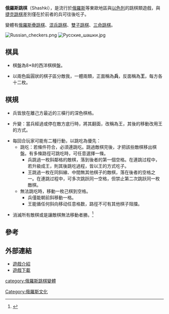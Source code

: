 {{Merge from|1=哈萨克跳棋|time=2022-06-16T17:03:23+00:00}}



'''俄羅斯跳棋'''（Shashki），是流行於[[俄羅斯|俄羅斯]]等東歐地區與[[以色列|以色列]]的跳棋類遊戲，與[[捷克跳棋|捷克跳棋]]差別僅在於前者的兵可往後吃子。

變體有[[俄羅斯疊跳棋|俄羅斯疊跳棋]]、[[混兵跳棋|混兵跳棋]]、[[雙子跳棋|雙子跳棋]]、[[三命跳棋|三命跳棋]]。

[[Image:Russian_checkers.png|thumb]]
[[Image:Русские_шашки.jpg|thumb]]
==棋具==

*棋盤為8*8的西洋棋棋盤。

*以兩色扁圓狀的棋子區分敵我，一體兩類，正面稱為'''兵'''，反面稱為'''王'''，每方各十二枚。

==棋規==

*兵皆放在離己方最近的三橫行的深色棋格。

*升變：當兵經過或停在敵方底行時，將其翻面，改稱為王，其後的移動改用王的方式。

*每回合玩家可能有二種行動，以跳吃為優先：
**跳吃：若條件符合，必須連跳吃。跳過敵棋完後，才把該些敵棋移出棋盤。有多條路徑可跳吃時，可任意選擇一條。
***兵跳過一枚斜鄰格的敵棋，落到後者的第一個空格。在連跳过程中，若升級成王，則其後跳吃過程，皆以王的方式吃子。
***王跳過一枚在同斜線、中間無其他棋子的敵棋，落在後者的空格之一。在連跳过程中，可多次跳跃同一空格，但禁止第二次跳跃同一枚敵棋。
**無法跳吃時，移動一枚己棋到空格。
***兵僅能朝前斜移動一格。
***王能循任何斜向移动任意格数，路徑不可有其他棋子阻擋。

*消滅所有敵棋或是讓敵棋無法移動者勝。<ref>{{Cite web |url=http://www.setupgroup.com/xo/rs_checkers.php |title=Russian Checkers or Shashki |accessdate=2011-04-30 |archive-date=2011-07-07 |archive-url=https://web.archive.org/web/20110707044135/http://www.setupgroup.com/xo/rs_checkers.php |dead-url=no }}</ref>

==參考==
<div class="references-small">
<references/>
</div>

==外部連結==

*[https://web.archive.org/web/20110504143143/http://alemanni.pagesperso-orange.fr/shashki.html 遊戲介紹]
*[http://www.zillions-of-games.com/cgi-bin/zilligames/submissions.cgi?do=show;id=679 遊戲下載]{{Wayback|url=http://www.zillions-of-games.com/cgi-bin/zilligames/submissions.cgi?do=show;id=679 |date=20170414125357 }}


[[category:俄羅斯跳棋變體|category:俄羅斯跳棋變體]]
[[Category:俄羅斯文化|Category:俄羅斯文化]]
